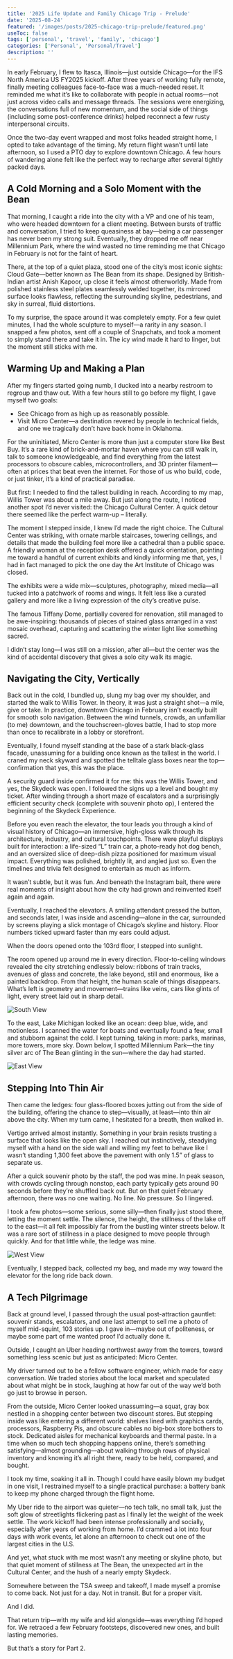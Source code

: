 ```yaml
---
title: '2025 Life Update and Family Chicago Trip - Prelude'
date: '2025-08-24'
featured: '/images/posts/2025-chicago-trip-prelude/featured.png'
useToc: false
tags: ['personal', 'travel', 'family', 'chicago']
categories: ['Personal', 'Personal/Travel']
description: ''
---
```



In early February, I flew to Itasca, Illinois—just outside Chicago—for the IFS North America US FY2025 kickoff. 
After three years of working fully remote, finally meeting colleagues face-to-face was a much-needed reset. It 
reminded me what it’s like to collaborate with people in actual rooms—not just across video calls and message threads. 
The sessions were energizing, the conversations full of new momentum, and the social side of things (including some 
post-conference drinks) helped reconnect a few rusty interpersonal circuits.

Once the two-day event wrapped and most folks headed straight home, I opted to take advantage of the timing. My 
return flight wasn’t until late afternoon, so I used a PTO day to explore downtown Chicago. A few hours of wandering 
alone felt like the perfect way to recharge after several tightly packed days.


## A Cold Morning and a Solo Moment with the Bean
That morning, I caught a ride into the city with a VP and one of his team, who were headed downtown for a client 
meeting. Between bursts of traffic and conversation, I tried to keep queasiness at bay—being a car passenger has 
never been my strong suit. Eventually, they dropped me off near Millennium Park, where the wind wasted no time 
reminding me that Chicago in February is not for the faint of heart.

There, at the top of a quiet plaza, stood one of the city’s most iconic sights: Cloud Gate—better known as The Bean 
from its shape. Designed by British-Indian artist Anish Kapoor, up close it feels almost otherworldly. Made from 
polished stainless steel plates seamlessly welded together, its mirrored surface looks flawless, reflecting the 
surrounding skyline, pedestrians, and sky in surreal, fluid distortions.

To my surprise, the space around it was completely empty. For a few quiet minutes, I had the whole sculpture to 
myself—a rarity in any season. I snapped a few photos, sent off a couple of Snapchats, and took a moment to simply 
stand there and take it in. The icy wind made it hard to linger, but the moment still sticks with me.

## Warming Up and Making a Plan
After my fingers started going numb, I ducked into a nearby restroom to regroup and thaw out. With a few hours still 
to go before my flight, I gave myself two goals:
- See Chicago from as high up as reasonably possible.
- Visit Micro Center—a destination revered by people in technical fields, and one we tragically don’t have back home in Oklahoma.

For the uninitiated, Micro Center is more than just a computer store like Best Buy. It’s a rare kind of brick-and-mortar 
haven where you can still walk in, talk to someone knowledgeable, and find everything from the latest processors to 
obscure cables, microcontrollers, and 3D printer filament—often at prices that beat even the internet. For those of 
us who build, code, or just tinker, it’s a kind of practical paradise.

But first: I needed to find the tallest building in reach. According to my map, Willis Tower was about a mile away. 
But just along the route, I noticed another spot I’d never visited: the Chicago Cultural Center. A quick detour there 
seemed like the perfect warm-up – literally.

The moment I stepped inside, I knew I’d made the right choice. The Cultural Center was striking, with ornate marble
staircases, towering ceilings, and details that made the building feel more like a cathedral than a public space. A
friendly woman at the reception desk offered a quick orientation, pointing me toward a handful of current exhibits and
kindly informing me that, yes, I had in fact managed to pick the one day the Art Institute of Chicago was closed.

The exhibits were a wide mix—sculptures, photography, mixed media—all tucked into a patchwork of rooms and wings. It 
felt less like a curated gallery and more like a living expression of the city’s creative pulse. 

The famous Tiffany Dome, partially covered for renovation, still managed to be awe-inspiring: thousands of pieces of 
stained glass arranged in a vast mosaic overhead, capturing and scattering the winter light like something sacred.

I didn’t stay long—I was still on a mission, after all—but the center was the kind of accidental discovery that gives 
a solo city walk its magic.

## Navigating the City, Vertically
Back out in the cold, I bundled up, slung my bag over my shoulder, and started the walk to Willis Tower. In theory, 
it was just a straight shot—a mile, give or take. In practice, downtown Chicago in February isn’t exactly built for 
smooth solo navigation. Between the wind tunnels, crowds, an unfamiliar (to me)  downtown, and the touchscreen-gloves 
battle, I had to stop more than once to recalibrate in a lobby or storefront.

Eventually, I found myself standing at the base of a stark black-glass facade, unassuming for a building once known as 
the tallest in the world. I craned my neck skyward and spotted the telltale glass boxes near the top—confirmation that 
yes, this was the place.

A security guard inside confirmed it for me: this was the Willis Tower, and yes, the Skydeck was open. I followed the 
signs up a level and bought my ticket. After winding through a short maze of escalators and a surprisingly efficient 
security check (complete with souvenir photo op), I entered the beginning of the Skydeck Experience.

Before you even reach the elevator, the tour leads you through a kind of visual history of Chicago—an immersive, 
high-gloss walk through its architecture, industry, and cultural touchpoints. There were playful displays built for 
interaction: a life-sized “L” train car, a photo-ready hot dog bench, and an oversized slice of deep-dish pizza 
positioned for maximum visual impact. Everything was polished, brightly lit, and angled just so. Even the timelines 
and trivia felt designed to entertain as much as inform.

It wasn’t subtle, but it was fun. And beneath the Instagram bait, there were real moments of insight about how the 
city had grown and reinvented itself again and again.

Eventually, I reached the elevators. A smiling attendant pressed the button, and seconds later, I was inside and 
ascending—alone in the car, surrounded by screens playing a slick montage of Chicago’s skyline and history. Floor 
numbers ticked upward faster than my ears could adjust.

When the doors opened onto the 103rd floor, I stepped into sunlight.

The room opened up around me in every direction. Floor-to-ceiling windows revealed the city stretching endlessly 
below: ribbons of train tracks, avenues of glass and concrete, the lake beyond, still and enormous, like a painted 
backdrop. From that height, the human scale of things disappears. What’s left is geometry and movement—trains like 
veins, cars like glints of light, every street laid out in sharp detail.

![South View](/images/posts/2025-chicago-trip-prelude/south.jpg)

To the east, Lake Michigan looked like an ocean: deep blue, wide, and motionless. I scanned the water for boats and 
eventually found a few, small and stubborn against the cold. I kept turning, taking in more: parks, marinas, more 
towers, more sky. Down below, I spotted Millennium Park—the tiny silver arc of The Bean glinting in the sun—where 
the day had started.

![East View](/images/posts/2025-chicago-trip-prelude/east.jpg)

## Stepping Into Thin Air
Then came the ledges: four glass-floored boxes jutting out from the side of the building, offering the chance to 
step—visually, at least—into thin air above the city. When my turn came, I hesitated for a breath, then walked in.

Vertigo arrived almost instantly. Something in your brain resists trusting a surface that looks like the open sky. 
I reached out instinctively, steadying myself with a hand on the side wall and willing my feet to behave like I wasn’t 
standing 1,300 feet above the pavement with only 1.5” of glass to separate us.

After a quick souvenir photo by the staff, the pod was mine. In peak season, with crowds cycling through nonstop, 
each party typically gets around 90 seconds before they’re shuffled back out. But on that quiet February afternoon, 
there was no one waiting. No line. No pressure. So I lingered.

I took a few photos—some serious, some silly—then finally just stood there, letting the moment settle. The silence, 
the height, the stillness of the lake off to the east—it all felt impossibly far from the bustling winter streets 
below. It was a rare sort of stillness in a place designed to move people through quickly. And for that little while, 
the ledge was mine.

![West View](/images/posts/2025-chicago-trip-prelude/west.jpg)

Eventually, I stepped back, collected my bag, and made my way toward the elevator for the long ride back down.

## A Tech Pilgrimage
Back at ground level, I passed through the usual post-attraction gauntlet: souvenir stands, escalators, and one last 
attempt to sell me a photo of myself mid-squint, 103 stories up. I gave in—maybe out of politeness, or maybe some 
part of me wanted proof I’d actually done it. 

Outside, I caught an Uber heading northwest away from the towers, toward something less scenic but just as 
anticipated: Micro Center.

My driver turned out to be a fellow software engineer, which made for easy conversation. We traded stories about the 
local market and speculated about what might be in stock, laughing at how far out of the way we’d both go just to 
browse in person.

From the outside, Micro Center looked unassuming—a squat, gray box nestled in a shopping center between two 
discount stores. But stepping inside was like entering a different world: shelves lined with graphics cards, 
processors, Raspberry Pis, and obscure cables no big-box store bothers to stock. Dedicated aisles for mechanical 
keyboards and thermal paste. In a time when so much tech shopping happens online, there’s something satisfying—almost 
grounding—about walking through rows of physical inventory and knowing it’s all right there, ready to be held, 
compared, and bought.

I took my time, soaking it all in. Though I could have easily blown my budget in one visit, I restrained myself to a 
single practical purchase: a battery bank to keep my phone charged through the flight home.

My Uber ride to the airport was quieter—no tech talk, no small talk, just the soft glow of streetlights flickering 
past as I finally let the weight of the week settle. The work kickoff had been intense professionally and socially, 
especially after years of working from home. I’d crammed a lot into four days with work events, let alone an 
afternoon to check out one of the largest cities in the U.S.

And yet, what stuck with me most wasn’t any meeting or skyline photo, but that quiet moment of stillness at The Bean,
the unexpected art in the Cultural Center, and the hush of a nearly empty Skydeck.

Somewhere between the TSA sweep and takeoff, I made myself a promise to come back. Not just for a day. Not in transit. 
But for a proper visit.

And I did.

That return trip—with my wife and kid alongside—was everything I’d hoped for. We retraced a few February footsteps, 
discovered new ones, and built lasting memories.

But that’s a story for Part 2.

